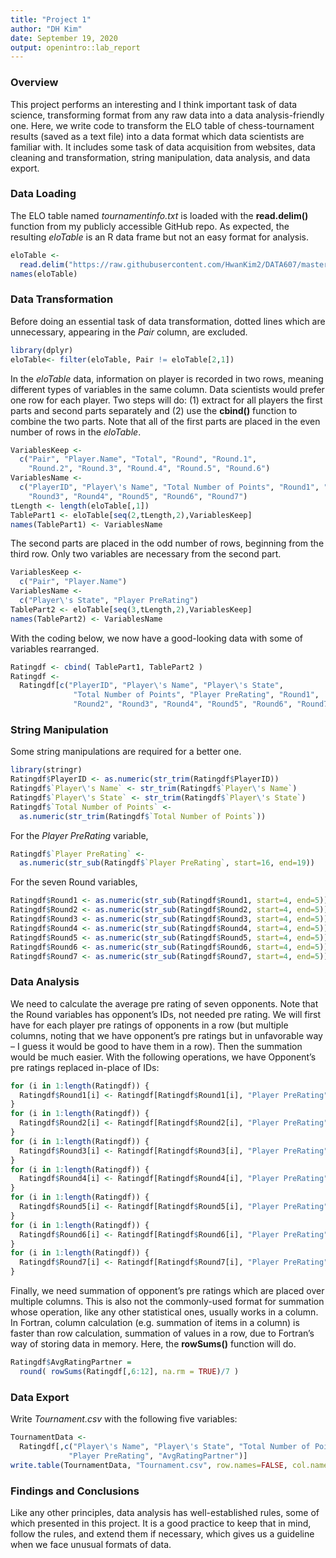```yaml
---
title: "Project 1"
author: "DH Kim"
date: September 19, 2020
output: openintro::lab_report
---
```


### Overview
This project performs an interesting and I think important task of data science, transforming format from any raw data into a data analysis-friendly one. Here, we write code to transform the ELO table of chess-tournament results (saved as a text file) into a data format which data scientists are familiar with. It includes some task of data acquisition from websites, data cleaning and transformation, string
manipulation, data analysis, and data export. 

### Data Loading
The ELO table named *tournamentinfo.txt* is loaded with the **read.delim()** function from my publicly accessible GitHub repo. As expected, the resulting *eloTable* is an R data frame but not an easy format for analysis.
```r
eloTable <-
  read.delim("https://raw.githubusercontent.com/HwanKim2/DATA607/master/Project1/tournamentinfo.txt",skip = 1, sep = "|", header = TRUE)
names(eloTable)
```

### Data Transformation
Before doing an essential task of data transformation, dotted lines which are unnecessary, appearing in the *Pair* column, are excluded.
```r
library(dplyr)
eloTable<- filter(eloTable, Pair != eloTable[2,1])
```

In the *eloTable* data, information on player is recorded in two rows, meaning different types of variables in the same column. Data scientists would prefer one row for each player. Two steps will do: (1) extract for all players the first parts and second parts separately and (2) use the **cbind()** function to combine the two parts. Note that all of the first parts are placed in the even number of rows in the *eloTable*.
```R
VariablesKeep <- 
  c("Pair", "Player.Name", "Total", "Round", "Round.1",
    "Round.2", "Round.3", "Round.4", "Round.5", "Round.6")
VariablesName <-
  c("PlayerID", "Player\'s Name", "Total Number of Points", "Round1", "Round2",
    "Round3", "Round4", "Round5", "Round6", "Round7")
tLength <- length(eloTable[,1])
TablePart1 <- eloTable[seq(2,tLength,2),VariablesKeep]
names(TablePart1) <- VariablesName
```

The second parts are placed in the odd number of rows, beginning from the third row. Only two variables are necessary from the second part.
```r
VariablesKeep <-
  c("Pair", "Player.Name")
VariablesName <- 
  c("Player\'s State", "Player PreRating")
TablePart2 <- eloTable[seq(3,tLength,2),VariablesKeep]
names(TablePart2) <- VariablesName
```

With the coding below, we now have a good-looking data with some of variables rearranged.
```r
Ratingdf <- cbind( TablePart1, TablePart2 )
Ratingdf <-
  Ratingdf[c("PlayerID", "Player\'s Name", "Player\'s State", 
              "Total Number of Points", "Player PreRating", "Round1", 
              "Round2", "Round3", "Round4", "Round5", "Round6", "Round7")]
```

### String Manipulation
Some string manipulations are required for a better one.
```r
library(stringr)
Ratingdf$PlayerID <- as.numeric(str_trim(Ratingdf$PlayerID))
Ratingdf$`Player\'s Name` <- str_trim(Ratingdf$`Player\'s Name`)
Ratingdf$`Player\'s State` <- str_trim(Ratingdf$`Player\'s State`)
Ratingdf$`Total Number of Points` <- 
  as.numeric(str_trim(Ratingdf$`Total Number of Points`))
```

For the *Player PreRating* variable,
```r
Ratingdf$`Player PreRating` <- 
  as.numeric(str_sub(Ratingdf$`Player PreRating`, start=16, end=19))
```

For the seven Round variables, 
```r
Ratingdf$Round1 <- as.numeric(str_sub(Ratingdf$Round1, start=4, end=5))
Ratingdf$Round2 <- as.numeric(str_sub(Ratingdf$Round2, start=4, end=5))
Ratingdf$Round3 <- as.numeric(str_sub(Ratingdf$Round3, start=4, end=5))
Ratingdf$Round4 <- as.numeric(str_sub(Ratingdf$Round4, start=4, end=5))
Ratingdf$Round5 <- as.numeric(str_sub(Ratingdf$Round5, start=4, end=5))
Ratingdf$Round6 <- as.numeric(str_sub(Ratingdf$Round6, start=4, end=5))
Ratingdf$Round7 <- as.numeric(str_sub(Ratingdf$Round7, start=4, end=5))
```

### Data Analysis
We need to calculate the average pre rating of seven opponents. Note that the Round variables has opponent's IDs, not needed pre rating. We will first have for each player pre ratings of opponents in a row (but multiple columns, noting that we have opponent's pre ratings but in unfavorable way -- I guess it would be good to have them in a row). Then the summation would be much easier. With the following operations, we have Opponent's pre ratings replaced in-place of IDs:  
```r
for (i in 1:length(Ratingdf)) {
  Ratingdf$Round1[i] <- Ratingdf[Ratingdf$Round1[i], "Player PreRating"]
}
for (i in 1:length(Ratingdf)) {
  Ratingdf$Round2[i] <- Ratingdf[Ratingdf$Round2[i], "Player PreRating"]
}
for (i in 1:length(Ratingdf)) {
  Ratingdf$Round3[i] <- Ratingdf[Ratingdf$Round3[i], "Player PreRating"]
}
for (i in 1:length(Ratingdf)) {
  Ratingdf$Round4[i] <- Ratingdf[Ratingdf$Round4[i], "Player PreRating"]
}
for (i in 1:length(Ratingdf)) {
  Ratingdf$Round5[i] <- Ratingdf[Ratingdf$Round5[i], "Player PreRating"]
}
for (i in 1:length(Ratingdf)) {
  Ratingdf$Round6[i] <- Ratingdf[Ratingdf$Round6[i], "Player PreRating"]
}
for (i in 1:length(Ratingdf)) {
  Ratingdf$Round7[i] <- Ratingdf[Ratingdf$Round7[i], "Player PreRating"]
}
```

Finally, we need summation of opponent's pre ratings which are placed over multiple columns. This is also not the commonly-used format for summation whose operation, like any other statistical ones, usually works in a column. In Fortran, column calculation (e.g. summation of items in a column) is faster than row calculation, summation of values in a row, due to Fortran's way of storing data in memory. Here, the **rowSums()** function will do.
```r
Ratingdf$AvgRatingPartner = 
  round( rowSums(Ratingdf[,6:12], na.rm = TRUE)/7 )
```

### Data Export
Write *Tournament.csv* with the following five variables:
```r
TournamentData <- 
  Ratingdf[,c("Player\'s Name", "Player\'s State", "Total Number of Points", 
             "Player PreRating", "AvgRatingPartner")]
write.table(TournamentData, "Tournament.csv", row.names=FALSE, col.names=FALSE, sep = ",")
```

### Findings and Conclusions
Like any other principles, data analysis has well-established rules, some of which presented in this project. It is a good practice to keep that in mind, follow the rules, and extend them if necessary, which gives us a guideline when we face unusual formats of data.
